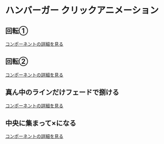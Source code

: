 # ハンバーガー クリックアニメーション


## 回転①

<Story id="click-hamburger--rotate-01" />

[コンポーネントの詳細を見る](/story/click-hamburger--rotate-01)

## 回転②

<Story id="click-hamburger--rotate-02" />

[コンポーネントの詳細を見る](/story/click-hamburger--rotate-02)

## 真ん中のラインだけフェードで捌ける

<Story id="click-hamburger--fade" />

[コンポーネントの詳細を見る](/story/click-hamburger--fade)

## 中央に集まって×になる

<Story id="click-hamburger--congregate" />

[コンポーネントの詳細を見る](/story/click-hamburger--congregate)
